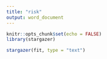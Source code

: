 ```yaml
---
title: "risk"
output: word_document
---
```

```r
knitr::opts_chunk$set(echo = FALSE)
library(stargazer)
```

```r
stargazer(fit, type = "text")

```

